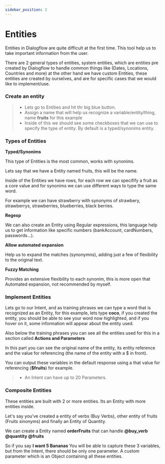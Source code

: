 ```yaml
---
sidebar_position: 2
---
```


# Entities

Entities in Dialogflow are quite difficult at the first time. This tool help us to take important information from the user.

There are 2 general types of entities, system entities, which are entities pre created by Dialogflow to handle common things like (Dates, Locations, Countries and more) at the other hand we have custom Entities, these entities are created by ourselves, and are for specific cases that we would like to implement/use.

### Create an entity

> - Lets go to Entities and hit thr big blue button.
> - Assign a name that will help us recognize a variable/entity/thing, name **fruits** for this example
> - Inside of this we should see some checkboxes that we can use to specify the type of entity. By default is a typed/synonims entity.

### Types of Entities

**Typed/Synonims**

This type of Entities is the most common, works with synonims.

Lets say that we have a Entity named fruits, this will be the name.

Inside of the Entities we have rows, for each row we can specifify a fruit as a core value and for synonims we can use different ways to type the same word.

For example we can have strawberry with synonyms of strawbery, strawberrys, strawberries, blueberries, black berries.

**Regexp**

We can also create an Entity using Regular expressions, this language help us to get information like specific numbers (bankAccount, cardNumbers, passwords...).

**Allow automated expansion**

Help us to expand the matches (synonymns), adding just a few of flexibility to the original text.

**Fuzzy Matching**

Provides an extensive flexibility to each synonim, this is more open that Automated expansion, not recommended by myself.

### Implement Entities

Lets go to our Intent, and as training phrases we can type a word that is recognized as an Entity, for this example, lets type **coco**, if you created the entity, you should be able to see your word now highlighted, and if you hover on it, some information will appear about the entity used.

Also below the training phrases you can see all the entities used for this in a section called **Actions and Parameters**

In this part you can see the original name of the entity, its entity reference and the value for referencing (the name of the entity with a $ in front).

You can output these variables in the default response using a that value for referencing (**$fruits**) for example.

> - An Intent can have up to 20 Parameters.

### Composite Entities

These entities are built with 2 or more entities. Its an Entity with more entities inside.

Let's say you've created a entity of verbs (Buy Verbs), other entity of fruits (Fruits sinonyms) and finally an Entity of Quantity.

We can create a Entity named **orderFruits** that can handle **@buy_verb @quantity @fruits**

So if you say **I want 5 Bananas** You will be able to capture these 3 variables, but from the Intent, there should be only one parameter. A custom parameter which is an Object containing all these entities.

